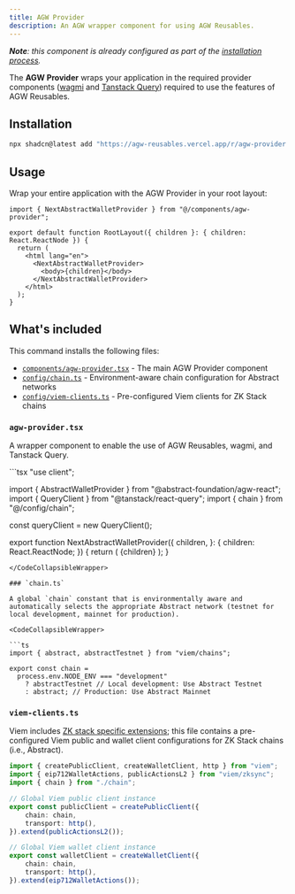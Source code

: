 ```yaml
---
title: AGW Provider
description: An AGW wrapper component for using AGW Reusables.
---
```


_**Note**: this component is already configured as part of the [installation process](/docs)._

The **AGW Provider** wraps your application in the required provider components ([wagmi](https://wagmi.sh/react/api/WagmiProvider) and [Tanstack Query](https://tanstack.com/query/latest/docs/framework/react/reference/QueryClientProvider)) required to use the features of AGW Reusables.

## Installation

```bash
npx shadcn@latest add "https://agw-reusables.vercel.app/r/agw-provider.json"
```

## Usage

Wrap your entire application with the AGW Provider in your root layout:

```tsx title="app/layout.tsx" showLineNumbers {1,6,10}
import { NextAbstractWalletProvider } from "@/components/agw-provider";

export default function RootLayout({ children }: { children: React.ReactNode }) {
  return (
    <html lang="en">
      <NextAbstractWalletProvider>
        <body>{children}</body>
      </NextAbstractWalletProvider>
    </html>
  );
}
```


## What's included

This command installs the following files:

- [`components/agw-provider.tsx`](#agw-providertsx) - The main AGW Provider component
- [`config/chain.ts`](#chaints) - Environment-aware chain configuration for Abstract networks
- [`config/viem-clients.ts`](#viem-clientsts) - Pre-configured Viem clients for ZK Stack chains


### `agw-provider.tsx`

A wrapper component to enable the use of AGW Reusables, wagmi, and Tanstack Query.

<CodeCollapsibleWrapper>
```tsx
"use client";

import { AbstractWalletProvider } from "@abstract-foundation/agw-react";
import { QueryClient } from "@tanstack/react-query";
import { chain } from "@/config/chain";

const queryClient = new QueryClient();

export function NextAbstractWalletProvider({
  children,
}: {
  children: React.ReactNode;
}) {
  return (
    <AbstractWalletProvider chain={chain} queryClient={queryClient}>
      {children}
    </AbstractWalletProvider>
  );
}
```
</CodeCollapsibleWrapper>

### `chain.ts`

A global `chain` constant that is environmentally aware and automatically selects the appropriate Abstract network (testnet for local development, mainnet for production).

<CodeCollapsibleWrapper>

```ts
import { abstract, abstractTestnet } from "viem/chains";

export const chain =
  process.env.NODE_ENV === "development"
    ? abstractTestnet // Local development: Use Abstract Testnet
    : abstract; // Production: Use Abstract Mainnet
```
</CodeCollapsibleWrapper>

### `viem-clients.ts`

Viem includes [ZK stack specific extensions](https://viem.sh/zksync); this file contains a pre-configured Viem public and wallet client configurations for ZK Stack chains (i.e., Abstract).

<CodeCollapsibleWrapper>

```ts
import { createPublicClient, createWalletClient, http } from "viem";
import { eip712WalletActions, publicActionsL2 } from "viem/zksync";
import { chain } from "./chain";

// Global Viem public client instance
export const publicClient = createPublicClient({
    chain: chain,
    transport: http(),
}).extend(publicActionsL2());

// Global Viem wallet client instance
export const walletClient = createWalletClient({
    chain: chain,
    transport: http(),
}).extend(eip712WalletActions());
```
</CodeCollapsibleWrapper>